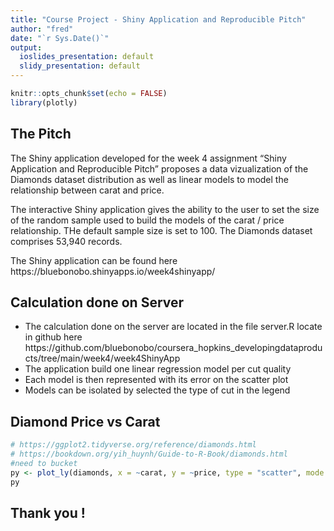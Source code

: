 ```yaml
---
title: "Course Project - Shiny Application and Reproducible Pitch"
author: "fred"
date: "`r Sys.Date()`"
output:
  ioslides_presentation: default
  slidy_presentation: default
---
```


```r
knitr::opts_chunk$set(echo = FALSE)
library(plotly)
```

## The Pitch

The Shiny application developed for the week 4 assignment "Shiny Application and Reproducible Pitch" proposes a data vizualization of the Diamonds dataset distribution as well as linear models to model the relationship between carat and price.

The interactive Shiny application gives the ability to the user to set the size of the random sample used to build the models of the carat / price relationship. THe default sample size is set to 100. The Diamonds dataset comprises 53,940 records.

The Shiny application can be found here https://bluebonobo.shinyapps.io/week4shinyapp/

## Calculation done on Server

- The calculation done on the server are located in the file server.R locate in github here https://github.com/bluebonobo/coursera_hopkins_developingdataproducts/tree/main/week4/week4ShinyApp
- The application build one linear regression model per cut quality
- Each model is then represented with its error on the scatter plot
- Models can be isolated by selected the type of cut in the legend


## Diamond Price vs Carat
```r
# https://ggplot2.tidyverse.org/reference/diamonds.html
# https://bookdown.org/yih_huynh/Guide-to-R-Book/diamonds.html
#need to bucket
py <- plot_ly(diamonds, x = ~carat, y = ~price, type = "scatter", mode = 'markers', color = ~factor(cut))
py
```

## Thank you !
